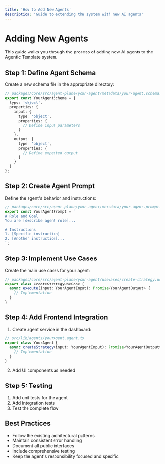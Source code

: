 ```yaml
---
title: 'How to Add New Agents'
description: 'Guide to extending the system with new AI agents'
---
```


# Adding New Agents

This guide walks you through the process of adding new AI agents to the Agentic Template system.

## Step 1: Define Agent Schema

Create a new schema file in the appropriate directory:

```typescript
// packages/core/src/agent-plane/your-agent/metadata/your-agent.schema.ts
export const YourAgentSchema = {
  type: 'object',
  properties: {
    input: {
      type: 'object',
      properties: {
        // Define input parameters
      }
    },
    output: {
      type: 'object',
      properties: {
        // Define expected output
      }
    }
  }
};
```

## Step 2: Create Agent Prompt

Define the agent's behavior and instructions:

```typescript
// packages/core/src/agent-plane/your-agent/metadata/your-agent.prompt.ts
export const YourAgentPrompt = `
# Role and Goal
You are [describe agent role]...

# Instructions
1. [Specific instruction]
2. [Another instruction]...
`;
```

## Step 3: Implement Use Cases

Create the main use cases for your agent:

```typescript
// packages/core/src/agent-plane/your-agent/usecases/create-strategy.usecase.ts
export class CreateStrategyUseCase {
  async execute(input: YourAgentInput): Promise<YourAgentOutput> {
    // Implementation
  }
}
```

## Step 4: Add Frontend Integration

1. Create agent service in the dashboard:
```typescript
// src/lib/agents/yourAgent.agent.ts
export class YourAgent {
  async createStrategy(input: YourAgentInput): Promise<YourAgentOutput> {
    // Implementation
  }
}
```

2. Add UI components as needed

## Step 5: Testing

1. Add unit tests for the agent
2. Add integration tests
3. Test the complete flow

## Best Practices

- Follow the existing architectural patterns
- Maintain consistent error handling
- Document all public interfaces
- Include comprehensive testing
- Keep the agent's responsibility focused and specific 